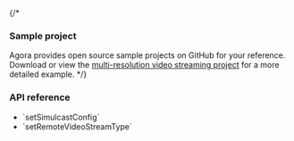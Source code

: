 <PlatformWrapper platform="android">

{/*
### Sample project

Agora provides open source sample projects on GitHub for your reference. Download or view the [multi-resolution video streaming project](https://github.com/AgoraIO-Community/API-Examples/blob/main/Android/APIExample/app/src/main/java/io/agora/api/example/examples/advanced/Simulcast.java) for a more detailed example.
*/}

### API reference

- <Link to="{{global.API_REF_ANDROID_ROOT}}/class_irtcengine.html#api_irtcengine_setsimulcastconfig">`setSimulcastConfig`</Link>
- <Link to="{{global.API_REF_ANDROID_ROOT}}/class_irtcengine.html#api_irtcengine_setremotevideostreamtype2">`setRemoteVideoStreamType`</Link>
</PlatformWrapper>
